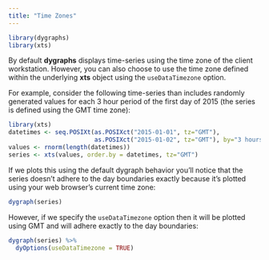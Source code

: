 ```yaml
---
title: "Time Zones"
---
```


```r
library(dygraphs)
library(xts)
```

By default **dygraphs** displays time-series using the time zone of the client workstation. However, you can also choose to use the time zone defined within the underlying **xts** object using the `useDataTimezone` option.

For example, consider the following time-series than includes randomly generated values for each 3 hour period of the first day of 2015 (the series is defined using the GMT time zone):

```r
library(xts)
datetimes <- seq.POSIXt(as.POSIXct("2015-01-01", tz="GMT"),
                        as.POSIXct("2015-01-02", tz="GMT"), by="3 hours")
values <- rnorm(length(datetimes))
series <- xts(values, order.by = datetimes, tz="GMT")
```

If we plots this using the default dygraph behavior you'll notice that the series doesn't adhere to the day boundaries exactly because it's plotted using your web browser's current time zone:

```r
dygraph(series)
```

However, if we specify the `useDataTimezone` option then it will be plotted using GMT and will adhere exactly to the day boundaries:

```r
dygraph(series) %>% 
  dyOptions(useDataTimezone = TRUE)
```





